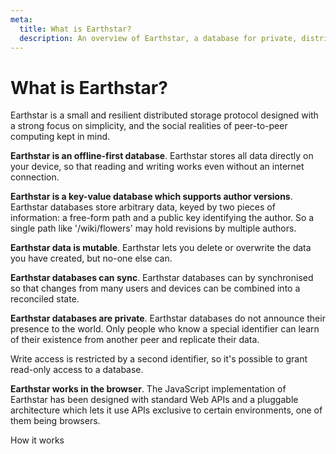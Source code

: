 ```yaml
---
meta:
  title: What is Earthstar?
  description: An overview of Earthstar, a database for private, distributed, offline-first applications.
---
```


# What is Earthstar?

Earthstar is a small and resilient distributed storage protocol designed with a strong focus on simplicity, and the social realities of peer-to-peer computing kept in mind.

**Earthstar is an offline-first database**. Earthstar stores all data directly on your device, so that reading and writing works even without an internet connection.

**Earthstar is a key-value database which supports author versions**. Earthstar databases store arbitrary data, keyed by two pieces of information: a free-form path and a public key identifying the author. So a single path like '/wiki/flowers' may hold revisions by multiple authors.

**Earthstar data is mutable**. Earthstar lets you delete or overwrite the data you have created, but no-one else can.

**Earthstar databases can sync**. Earthstar databases can by synchronised so that changes from many users and devices can be combined into a reconciled state.

**Earthstar databases are private**. Earthstar databases do not announce their presence to the world. Only people who know a special identifier can learn of their existence from another peer and replicate their data.

Write access is restricted by a second identifier, so it's possible to grant read-only access to a database.

**Earthstar works in the browser**. The JavaScript implementation of Earthstar has been designed with standard Web APIs and a pluggable architecture which lets it use APIs exclusive to certain environments, one of them being browsers.

<div className={"pt-4"}>
  <a className={`border-2 rounded-md p-2 text-md mr-2text-center border-es-purple text-es-purple`}href="/docs/how-it-works">How it works</a>
</div>